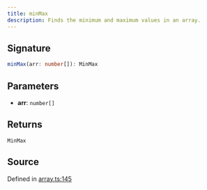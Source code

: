 ```yaml
---
title: minMax
description: Finds the minimum and maximum values in an array.
---
```


## Signature

```typescript path=null start=null
minMax(arr: number[]): MinMax
```

## Parameters

- **arr**: `number[]`

## Returns

`MinMax`

## Source

Defined in [array.ts:145](https://github.com/koji/ichigyou/blob/main/src/array.ts#L145)
